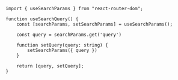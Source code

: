 ```tsx showLineNumbers
import { useSearchParams } from "react-router-dom";

function useSearchQuery() {
    const [searchParams, setSearchParams] = useSearchParams();

    const query = searchParams.get('query')

    function setQuery(query: string) {
        setSearchParams({ query })
    }

    return [query, setQuery];
}
```